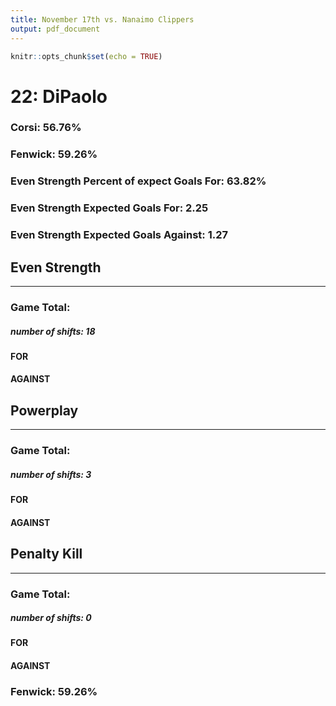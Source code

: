 ```yaml
---
title: November 17th vs. Nanaimo Clippers
output: pdf_document
---
```


```r
knitr::opts_chunk$set(echo = TRUE)
```

# 22: DiPaolo  
### Corsi: 56.76%  
### Fenwick: 59.26%  
### Even Strength Percent of expect Goals For: 63.82%  
### Even Strength Expected Goals For: 2.25  
### Even Strength Expected Goals Against: 1.27  
## Even Strength  
***
### Game Total:  
##### number of shifts: 18  
#### FOR  
  
\begin{tabular}{ c || c | c | c || c}
& High & Medium & Low & Total\\
\hline\hline
Goal & 1 & 1 & 1 & 3\\
\hline
On Net & 5 & 1 & 1 & 7\\
\hline
Missed & 2 & 2 & 2 & 6\\
\hline
Blocked & 0 & 2 & 3 & 5\\
\hline\hline
Total & 8 & 6 & 7 & 21\\
\end{tabular}
\vspace{5mm}  
#### AGAINST  
  
\begin{tabular}{ c || c | c | c || c}
& High & Medium & Low & Total\\  
\hline\hline
Goal & 2 & 0 & 0 & 2\\
\hline
On Net & 2 & 0 & 5 & 7\\
\hline
Missed & 1 & 0 & 1 & 2\\
\hline
Blocked & 1 & 1 & 3 & 5\\
\hline\hline
Total & 6 & 1 & 9 & 16\\
\end{tabular}
  
## Powerplay  
***
### Game Total:  
##### number of shifts: 3  
#### FOR  
  
\begin{tabular}{ c || c | c | c || c}
& High & Medium & Low & Total\\
\hline\hline
Goal & 0 & 0 & 0 & 0\\
\hline
On Net & 2 & 2 & 1 & 5\\
\hline
Missed & 1 & 3 & 0 & 4\\
\hline
Blocked & 0 & 1 & 0 & 1\\
\hline\hline
Total & 3 & 6 & 1 & 10\\
\end{tabular}
\vspace{5mm}  
#### AGAINST  
  
\begin{tabular}{ c || c | c | c || c}
& High & Medium & Low & Total\\  
\hline\hline
Goal & 0 & 0 & 0 & 0\\
\hline
On Net & 0 & 0 & 0 & 0\\
\hline
Missed & 0 & 0 & 0 & 0\\
\hline
Blocked & 0 & 0 & 0 & 0\\
\hline\hline
Total & 0 & 0 & 0 & 0\\
\end{tabular}
  
## Penalty Kill  
***
### Game Total:  
##### number of shifts: 0  
#### FOR  
  
\begin{tabular}{ c || c | c | c || c}
& High & Medium & Low & Total\\
\hline\hline
Goal & 0 & 0 & 0 & 0\\
\hline
On Net & 0 & 0 & 0 & 0\\
\hline
Missed & 0 & 0 & 0 & 0\\
\hline
Blocked & 0 & 0 & 0 & 0\\
\hline\hline
Total & 0 & 0 & 0 & 0\\
\end{tabular}
\vspace{5mm}  
#### AGAINST  
  
\begin{tabular}{ c || c | c | c || c}
& High & Medium & Low & Total\\  
\hline\hline
Goal & 0 & 0 & 0 & 0\\
\hline
On Net & 0 & 0 & 0 & 0\\
\hline
Missed & 0 & 0 & 0 & 0\\
\hline
Blocked & 0 & 0 & 0 & 0\\
\hline\hline
Total & 0 & 0 & 0 & 0\\
\end{tabular}
  
### Fenwick: 59.26%  
\pagebreak
